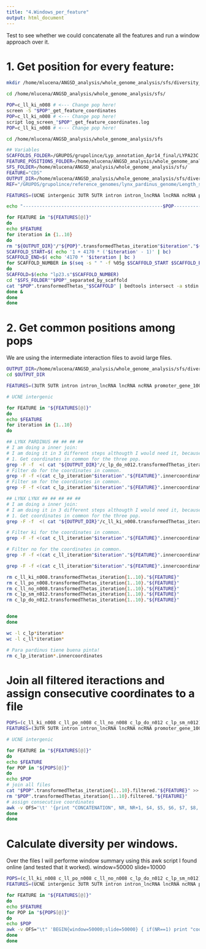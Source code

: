 ```yaml
---
title: "4.Windows_per_feature"
output: html_document
---
```


Test to see whether we could concatenate all the features and run a window approach over it.


# 1. Get position for every feature:

```bash

mkdir /home/mlucena/ANGSD_analysis/whole_genome_analysis/sfs/diversity_window_feature

cd /home/mlucena/ANGSD_analysis/whole_genome_analysis/sfs/

POP=c_ll_ki_n008 # <--- Change pop here!
screen -S "$POP"_get_feature_coordinates
POP=c_ll_ki_n008 # <--- Change pop here!
script log_screen_"$POP"_get_feature_coordinates.log
POP=c_ll_ki_n008 # <--- Change pop here!

cd /home/mlucena/ANGSD_analysis/whole_genome_analysis/sfs

## Variables
SCAFFOLDS_FOLDER=/GRUPOS/grupolince/Lyp_annotation_Apr14_final/LYPA23C.CDS.GENE_promoters.GENE_introns.UTRs.ncRNA.lncRNA.lncRNA_introns.lncRNA_promoters.UCNE.intergenic.nr.gff3.PerScaffold/
FEATURE_POSITIONS_FOLDER=/home/mlucena/ANGSD_analysis/whole_genome_analysis/sfs/diversity_window_feature/
SFS_FOLDER=/home/mlucena/ANGSD_analysis/whole_genome_analysis/sfs/
FEATURE="CDS"
OUTPUT_DIR=/home/mlucena/ANGSD_analysis/whole_genome_analysis/sfs/diversity_window_feature
REF="/GRUPOS/grupolince/reference_genomes/lynx_pardinus_genome/Length_scaffolds_lp23_tab_separated"

FEATURES=(UCNE intergenic 3UTR 5UTR intron intron_lncRNA lncRNA ncRNA promoter_gene_1000 promoter_lncRNA_1000)

echo "---------------------------------------------------$POP---------------------------------------------------"

for FEATURE in "${FEATURES[@]}"
do
echo $FEATURE
for iteration in {1..10}
do
rm "${OUTPUT_DIR}"/"${POP}".transformedThetas_iteration"$iteration"."${FEATURE}"
SCAFFOLD_START=$( echo '1 + 4170 * ('$iteration' - 1)' | bc)
SCAFFOLD_END=$( echo '4170 * '$iteration | bc )
for SCAFFOLD_NUMBER in $(seq -s " " -f %05g $SCAFFOLD_START $SCAFFOLD_END) # esta manera de hacer seq te va a sacar siempre 5 cifras.
do
SCAFFOLD=$(echo "lp23.s"$SCAFFOLD_NUMBER)
cd "$SFS_FOLDER""$POP"_separated_by_scaffold
cat "$POP".transformedThetas_"$SCAFFOLD" | bedtools intersect -a stdin -b <( cat "$SCAFFOLDS_FOLDER"LYPA23C.CDS.GENE_promoters.GENE_introns.UTRs.ncRNA.lncRNA.lncRNA_introns.lncRNA_promoters.UCNE.intergenic.nr.gff3_"$SCAFFOLD" | grep $FEATURE) -sorted -g $REF >> "${OUTPUT_DIR}"/"${POP}".transformedThetas_iteration"$iteration"."${FEATURE}"
done &
done 
done

```

# 2. Get common positions among pops

We are using the intermediate interaction files to avoid large files.

```bash

OUTPUT_DIR=/home/mlucena/ANGSD_analysis/whole_genome_analysis/sfs/diversity_window_feature
cd $OUTPUT_DIR

FEATURES=(3UTR 5UTR intron intron_lncRNA lncRNA ncRNA promoter_gene_1000 promoter_lncRNA_1000)

# UCNE intergenic 

for FEATURE in "${FEATURES[@]}"
do
echo $FEATURE
for iteration in {1..10}
do

## LYNX PARDINUS ## ## ## ## 
# I am doing a inner join:
# I am doing it in 3 different steps althougth I would need it, because, when I get to ll I will need to do it like that, or it will be more complex.
# 1. Get coordinates in common for the three pop.
grep -F -f  <( cat "${OUTPUT_DIR}"/c_lp_do_n012.transformedThetas_iteration"$iteration"."${FEATURE}" | awk  -v OFS='\t' '{print $1, $2, $3}') <(cat "${OUTPUT_DIR}"/c_lp_sm_n012.transformedThetas_iteration"$iteration"."${FEATURE}" | awk  -v OFS='\t' '{print $1, $2, $3}') > c_lp_iteration"$iteration"."${FEATURE}".innercoordinates
# Filter do for the coordinates in common.
grep -F -f <(cat c_lp_iteration"$iteration"."${FEATURE}".innercoordinates) <(cat "${OUTPUT_DIR}"/c_lp_do_n012.transformedThetas_iteration"$iteration"."${FEATURE}") > "${OUTPUT_DIR}"/c_lp_do_n012.transformedThetas_iteration"$iteration".filtered."${FEATURE}"
# Filter sm for the coordinates in common.
grep -F -f <(cat c_lp_iteration"$iteration"."${FEATURE}".innercoordinates) <(cat "${OUTPUT_DIR}"/c_lp_sm_n012.transformedThetas_iteration"$iteration"."${FEATURE}") > "${OUTPUT_DIR}"/c_lp_sm_n012.transformedThetas_iteration"$iteration".filtered."${FEATURE}"

## LYNX LYNX ## ## ## ## ## 
# I am doing a inner join:
# I am doing it in 3 different steps althougth I would need it, because, when I get to ll I will need to do it like that, or it will be more complex.
# 1. Get coordinates in common for the three pop.
grep -F -f  <( cat "${OUTPUT_DIR}"/c_ll_ki_n008.transformedThetas_iteration"$iteration"."${FEATURE}" | awk  -v OFS='\t' '{print $1, $2, $3}') <(cat "${OUTPUT_DIR}"/c_ll_no_n008.transformedThetas_iteration"$iteration"."${FEATURE}" | awk  -v OFS='\t' '{print $1, $2, $3}') | grep -F -f  - <(cat "${OUTPUT_DIR}"/c_ll_po_n008.transformedThetas_iteration"$iteration"."${FEATURE}" | awk  -v OFS='\t' '{print $1, $2, $3}') > c_ll_iteration"$iteration"."${FEATURE}".innercoordinates

# Filter ki for the coordinates in common.
grep -F -f <(cat c_ll_iteration"$iteration"."${FEATURE}".innercoordinates) <(cat "${OUTPUT_DIR}"/c_ll_ki_n008.transformedThetas_iteration"$iteration"."${FEATURE}") > "${OUTPUT_DIR}"/c_ll_ki_n008.transformedThetas_iteration"$iteration".filtered."${FEATURE}"

# Filter no for the coordinates in common.
grep -F -f <(cat c_ll_iteration"$iteration"."${FEATURE}".innercoordinates) <(cat "${OUTPUT_DIR}"/c_ll_no_n008.transformedThetas_iteration"$iteration"."${FEATURE}") > "${OUTPUT_DIR}"/c_ll_no_n008.transformedThetas_iteration"$iteration".filtered."${FEATURE}"

grep -F -f <(cat c_ll_iteration"$iteration"."${FEATURE}".innercoordinates) <(cat "${OUTPUT_DIR}"/c_ll_po_n008.transformedThetas_iteration"$iteration"."${FEATURE}") > "${OUTPUT_DIR}"/c_ll_po_n008.transformedThetas_iteration"$iteration".filtered."${FEATURE}"

rm c_ll_ki_n008.transformedThetas_iteration{1..10}."${FEATURE}"
rm c_ll_po_n008.transformedThetas_iteration{1..10}."${FEATURE}"
rm c_ll_no_n008.transformedThetas_iteration{1..10}."${FEATURE}"
rm c_lp_sm_n012.transformedThetas_iteration{1..10}."${FEATURE}"
rm c_lp_do_n012.transformedThetas_iteration{1..10}."${FEATURE}"


done
done

wc -l c_lp*iteration*
wc -l c_ll*iteration*

# Para pardinus tiene buena pinta!
rm c_lp_iteration*.innercoordinates

```

# Join all filtered iteractions and assign consecutive coordinates to a file

```bash
POPS=(c_ll_ki_n008 c_ll_po_n008 c_ll_no_n008 c_lp_do_n012 c_lp_sm_n012)
FEATURES=(3UTR 5UTR intron intron_lncRNA lncRNA ncRNA promoter_gene_1000 promoter_lncRNA_1000)

# UCNE intergenic 

for FEATURE in "${FEATURES[@]}"
do
echo $FEATURE
for POP in "${POPS[@]}"
do
echo $POP
# join all files
cat "$POP".transformedThetas_iteration{1..10}.filtered."${FEATURE}" >> "$POP".transformedThetas.filtered."${FEATURE}"
rm "$POP".transformedThetas_iteration{1..10}.filtered."${FEATURE}"
# assign consecutive coordinates
awk -v OFS='\t' '{print "CONCATENATION", NR, NR+1, $4, $5, $6, $7, $8, $9}' "$POP".transformedThetas.filtered."${FEATURE}" > "$POP".transformedThetas.filtered.CONCATENATION."${FEATURE}" 
done
done
```


# Calculate diversity per windows.

Over the files I will performe window summary using this awk script I found online (and tested that it worked). 
window=50000
slide=10000

```bash

POPS=(c_ll_ki_n008 c_ll_po_n008 c_ll_no_n008 c_lp_do_n012 c_lp_sm_n012)
FEATURES=(UCNE intergenic 3UTR 5UTR intron intron_lncRNA lncRNA ncRNA promoter_gene_1000 promoter_lncRNA_1000)

for FEATURE in "${FEATURES[@]}"
do
echo $FEATURE
for POP in "${POPS[@]}"
do 
echo $POP
awk -v OFS="\t" 'BEGIN{window=50000;slide=50000} { if(NR==1) print "coord_end","ave_watterson","ave_pairwise"} {mod=NR%window; if(NR<=window){count++}else{sum-=array[mod];sum2-=array2[mod]}sum+=$4;sum2+=$5;array[mod]=$4;array2[mod]=$5;} (NR%slide)==0{print NR,sum/count,sum2/count}' <(cat c_ll_ki_n008.transformedThetas.filtered.CONCATENATION.CDS)
done
done


```




